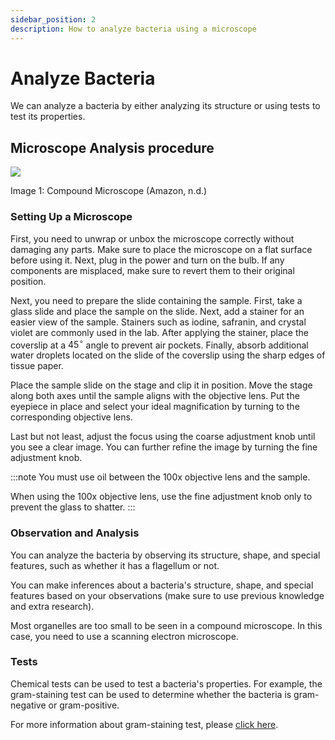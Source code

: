 ```yaml
---
sidebar_position: 2
description: How to analyze bacteria using a microscope
---
```

# Analyze Bacteria
We can analyze a bacteria by either analyzing its structure or using tests to test its properties.

## Microscope Analysis procedure

![](/assets/img/micro.png)

Image 1: Compound Microscope (Amazon, n.d.)

### Setting Up a Microscope
First, you need to unwrap or unbox the microscope correctly without damaging any parts. Make sure to place the microscope on a flat surface before using it. Next, plug in the power and turn on the bulb. If any components are misplaced, make sure to revert them to their original position.

Next, you need to prepare the slide containing the sample. First, take a glass slide and place the sample on the slide. Next, add a stainer for an easier view of the sample. Stainers such as iodine, safranin, and crystal violet are commonly used in the lab. After applying the stainer, place the coverslip at a $45^\circ$ angle to prevent air pockets. Finally, absorb additional water droplets located on the slide of the coverslip using the sharp edges of tissue paper. 

Place the sample slide on the stage and clip it in position. Move the stage along both axes until the sample aligns with the objective lens. Put the eyepiece in place and select your ideal magnification by turning to the corresponding objective lens. 

Last but not least, adjust the focus using the coarse adjustment knob until you see a clear image. You can further refine the image by turning the fine adjustment knob. 

:::note
You must use oil between the 100x objective lens and the sample.

When using the 100x objective lens, use the fine adjustment knob only to prevent the glass to shatter. 
:::

### Observation and Analysis
You can analyze the bacteria by observing its structure, shape, and special features, such as whether it has a flagellum or not. 

You can make inferences about a bacteria's structure, shape, and special features based on your observations (make sure to use previous knowledge and extra research).

Most organelles are too small to be seen in a compound microscope. In this case, you need to use a scanning electron microscope.  


### Tests
Chemical tests can be used to test a bacteria's properties. For example, the gram-staining test can be used to determine whether the bacteria is gram-negative or gram-positive. 

For more information about gram-staining test, please [click here](https://novato.hadrian.cc/bacteria/gram-positive-vs-gram-negative). 
